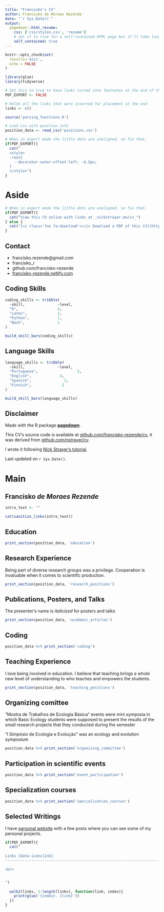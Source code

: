 ```yaml
---
title: "Francisko's CV"
author: Francisko de Moraes Rezende
date: "`r Sys.Date()`"
output:
  pagedown::html_resume:
    css: ['css/styles.css', 'resume']
    # set it to true for a self-contained HTML page but it'll take longer to render
    self_contained: true
---
```


```r
knitr::opts_chunk$set(
  results='asis', 
  echo = FALSE
)

library(glue)
library(tidyverse)

# Set this to true to have links turned into footnotes at the end of the document
PDF_EXPORT <- FALSE

# Holds all the links that were inserted for placement at the end
links <- c()

source('parsing_functions.R')

# Load csv with position info
position_data <- read_csv('positions.csv')
```


```r
# When in export mode the little dots are unaligned, so fix that. 
if(PDF_EXPORT){
  cat("
  <style>
  :root{
    --decorator-outer-offset-left: -6.5px;
  }
  </style>")
}
```


Aside
================================================================================


<!-- ![logo](beta_dist.png){width=100%} -->

```r
# When in export mode the little dots are unaligned, so fix that. 
if(PDF_EXPORT){
  cat("View this CV online with links at _nickstrayer.me/cv_")
} else {
  cat("[<i class='fas fa-download'></i> Download a PDF of this CV](https://github.com/nstrayer/cv/raw/master/strayer_cv.pdf)")
}
```

Contact {#contact}
--------------------------------------------------------------------------------


- <i class="fa fa-envelope"></i> francisko.rezende@gmail.com
- <i class="fa fa-twitter"></i> francisko_r
- <i class="fa fa-github"></i> github.com/francisko-rezende
- <i class="fa fa-link"></i> [francisko-rezende.netlify.com](https://francisko-rezende.netlify.com/)
<!-- - <i class="fa fa-phone"></i> +358 44 925 1325 -->



Coding Skills {#coding_skills}
--------------------------------------------------------------------------------

```r
coding_skills <- tribble(
  ~skill,               ~level,
  "R",                  4,
  "Latex",              2,
  "Python",             1,
  "Bash",               1
)

build_skill_bars(coding_skills)
```


Language Skills {#language_skills}
--------------------------------------------------------------------------------

```r
language_skills <- tribble(
  ~skill,               ~level,
  "Portuguese",                  5,
  "English",             4,
  "Spanish",               2,
  "Finnish",              2
)

build_skill_bars(language_skills)
```



Disclaimer {#disclaimer}
--------------------------------------------------------------------------------

Made with the R package [**pagedown**](https://github.com/rstudio/pagedown).

This CV's source code is available at [github.com/francisko-rezende/cv](https://github.com/francisko-rezende/cv), it was derived from  [github.com/nstrayer/cv](https://github.com/nstrayer/cv).

I wrote it following [Nick Strayer's tutorial](https://livefreeordichotomize.com/2019/09/04/building_a_data_driven_cv_with_r/#want-to-build-your-cv-this-way).

Last updated on `r Sys.Date()`.




Main
================================================================================

Francisko _de Moraes Rezende_ {#title}
--------------------------------------------------------------------------------


```r
intro_text <- ""

cat(sanitize_links(intro_text))
```



Education {data-icon=graduation-cap data-concise=true}
--------------------------------------------------------------------------------

```r
print_section(position_data, 'education')
```



Research Experience {data-icon=laptop}
--------------------------------------------------------------------------------

::: aside
Being part of diverse research groups was a privilege. Cooperation is invaluable when it comes to scientific production. 
:::

```r
print_section(position_data, 'research_positions')
```



Publications, Posters, and Talks {data-icon=book}
--------------------------------------------------------------------------------

::: aside
The presenter's name is _italicized_ for posters and talks
:::

```r
print_section(position_data, 'academic_articles')
```

Coding {data-icon=terminal}
--------------------------------------------------------------------------------

```r
position_data %>% print_section('coding')
```

Teaching Experience {data-icon=chalkboard-teacher}
--------------------------------------------------------------------------------

::: aside
I love being involved in education. I believe that teaching brings a whole new level of understanding to who teaches and empowers the students. 
:::

```r
print_section(position_data, 'teaching_positions')
```

Organizing comittee {data-icon=bezier-curve}
--------------------------------------------------------------------------------
::: aside
“Mostra de Trabalhos de Ecologia Básica” events were mini symposia in which Basic Ecology students were supposed to present the results of the small research projects that they conducted during the semester

"I Simpósio de Ecologia e Evolução" was an ecology and evolution symposium
:::

```r
position_data %>% print_section('organizing_committee')
```

Participation in scientific events {data-icon=calendar-check}
--------------------------------------------------------------------------------

```r
position_data %>% print_section('event_participation')
```


Specialization courses {data-icon=chalkboard}
--------------------------------------------------------------------------------

```r
position_data %>% print_section('specialization_courses')
```



Selected Writings {data-icon=chart-line}
--------------------------------------------------------------------------------


::: aside
I have [personal website](https://francisko-rezende.netlify.com/)  with a few posts where you can see some of my personal projects.
:::

<!-- ```{r} -->
<!-- print_section(position_data, 'data_science_writings') -->
<!-- ``` -->



<!-- Selected Press (About)  {data-icon=newspaper} -->
<!-- -------------------------------------------------------------------------------- -->

<!-- ```{r} -->
<!-- print_section(position_data, 'about_me_press') -->
<!-- ``` -->



<!-- Selected Press (By)  {data-icon=newspaper} -->
<!-- -------------------------------------------------------------------------------- -->

<!-- ```{r} -->
<!-- print_section(position_data, 'by_me_press') -->
<!-- ``` -->



```r
if(PDF_EXPORT){
  cat("
  
Links {data-icon=link}
--------------------------------------------------------------------------------

<br>


")
  
  walk2(links, 1:length(links), function(link, index){
    print(glue('{index}. {link}'))
  })
}
```


